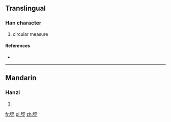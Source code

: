 {{also|弪}}
==Translingual==

===Han character===
{{Han char|rn=57|rad=弓|as=07|sn=10|four=1121<sub>1</sub>|canj=弓一女一 (NMVM)}}

# circular measure

====References====
* {{Han ref|kx=0359.061|hdz=20996.090|uh=5F33|ud=24371|bh=D179|bd=53625}}

----

==Mandarin==

===Hanzi===
{{cmn-hanzi|sim=弪|pin=[[jìng]] ([[jing4]])|wg=ching<sup>4</sup>}}

# {{defn|lang=cmn|sort=弓07}}

[[fr:弳]]
[[pl:弳]]
[[zh:弳]]